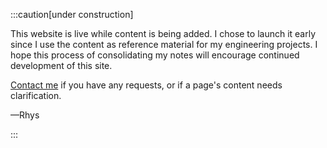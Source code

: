:::caution[under construction]

This website is live while content is being added.
I chose to launch it early since I use the content as reference material for my engineering projects.
I hope this process of consolidating my notes will encourage continued development of this site.

[Contact me](/contact) if you have any requests, or if a page's content needs clarification.

—Rhys

:::
